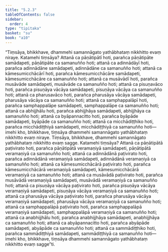 ```yaml
---
title: "5.2.3"
tableOfContents: false
sidebar:
  order: 4
type: "tipitaka"
basket: "su"
book: "a10"
---
```



<DynamicBreadcrumb />

<Division number="223" book="a10">

<Paragraph number="1518" book="a10">
“Tiṃsāya, bhikkhave, dhammehi samannāgato yathābhataṃ nikkhitto evaṃ niraye. Katamehi tiṃsāya? Attanā ca pāṇātipātī hoti, parañca pāṇātipāte samādapeti, pāṇātipāte ca samanuñño hoti; attanā ca adinnādāyī hoti, parañca adinnādāne samādapeti, adinnādāne ca samanuñño hoti; attanā ca kāmesumicchācārī hoti, parañca kāmesumicchācāre samādapeti, kāmesumicchācāre ca samanuñño hoti; attanā ca musāvādī hoti, parañca musāvāde samādapeti, musāvāde ca samanuñño hoti; attanā ca pisuṇavāco hoti, parañca pisuṇāya vācāya samādapeti, pisuṇāya vācāya ca samanuñño hoti; attanā ca pharusavāco hoti, parañca pharusāya vācāya samādapeti, pharusāya vācāya ca samanuñño hoti; attanā ca samphappalāpī hoti, parañca samphappalāpe samādapeti, samphappalāpe ca samanuñño hoti; attanā ca abhijjhālu hoti, parañca abhijjhāya samādapeti, abhijjhāya ca samanuñño hoti; attanā ca byāpannacitto hoti, parañca byāpāde samādapeti, byāpāde ca samanuñño hoti; attanā ca micchādiṭṭhiko hoti, parañca micchādiṭṭhiyā samādapeti, micchādiṭṭhiyā ca samanuñño hoti—  imehi kho, bhikkhave, tiṃsāya dhammehi samannāgato yathābhataṃ nikkhitto evaṃ niraye.
</Paragraph>

<Paragraph number="1519" book="a10">
Tiṃsāya, bhikkhave, dhammehi samannāgato yathābhataṃ nikkhitto evaṃ sagge. Katamehi tiṃsāya? Attanā ca pāṇātipātā paṭivirato hoti, parañca pāṇātipātā veramaṇiyā samādapeti, pāṇātipātā veramaṇiyā ca samanuñño hoti; attanā ca adinnādānā paṭivirato hoti, parañca adinnādānā veramaṇiyā samādapeti, adinnādānā veramaṇiyā ca samanuñño hoti; attanā ca kāmesumicchācārā paṭivirato hoti, parañca kāmesumicchācārā veramaṇiyā samādapeti, kāmesumicchācārā veramaṇiyā ca samanuñño hoti; attanā ca musāvādā paṭivirato hoti, parañca musāvādā veramaṇiyā samādapeti, musāvādā veramaṇiyā ca samanuñño hoti; attanā ca pisuṇāya vācāya paṭivirato hoti, parañca pisuṇāya vācāya veramaṇiyā samādapeti, pisuṇāya vācāya veramaṇiyā ca samanuñño hoti; attanā ca pharusāya vācāya paṭivirato hoti, parañca pharusāya vācāya veramaṇiyā samādapeti, pharusāya vācāya veramaṇiyā ca samanuñño hoti; attanā ca samphappalāpā paṭivirato hoti, parañca samphappalāpā veramaṇiyā samādapeti, samphappalāpā veramaṇiyā ca samanuñño hoti; attanā ca anabhijjhālu hoti, parañca anabhijjhāya samādapeti, anabhijjhāya ca samanuñño hoti; attanā ca abyāpannacitto hoti, parañca abyāpāde samādapeti, abyāpāde ca samanuñño hoti; attanā ca sammādiṭṭhiko hoti, parañca sammādiṭṭhiyā samādapeti, sammādiṭṭhiyā ca samanuñño hoti—  imehi kho, bhikkhave, tiṃsāya dhammehi samannāgato yathābhataṃ nikkhitto evaṃ sagge”ti.
</Paragraph>
</Division>